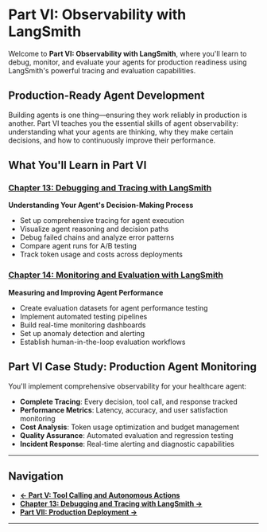 # Part VI: Observability with LangSmith

Welcome to **Part VI: Observability with LangSmith**, where you'll learn to debug, monitor, and evaluate your agents for production readiness using LangSmith's powerful tracing and evaluation capabilities.

## Production-Ready Agent Development

Building agents is one thing—ensuring they work reliably in production is another. Part VI teaches you the essential skills of agent observability: understanding what your agents are thinking, why they make certain decisions, and how to continuously improve their performance.

## What You'll Learn in Part VI

### [Chapter 13: Debugging and Tracing with LangSmith](./chapter13)

**Understanding Your Agent's Decision-Making Process**

- Set up comprehensive tracing for agent execution
- Visualize agent reasoning and decision paths
- Debug failed chains and analyze error patterns
- Compare agent runs for A/B testing
- Track token usage and costs across deployments

### [Chapter 14: Monitoring and Evaluation with LangSmith](./chapter14)

**Measuring and Improving Agent Performance**

- Create evaluation datasets for agent performance testing
- Implement automated testing pipelines
- Build real-time monitoring dashboards
- Set up anomaly detection and alerting
- Establish human-in-the-loop evaluation workflows

## Part VI Case Study: Production Agent Monitoring

You'll implement comprehensive observability for your healthcare agent:

- **Complete Tracing**: Every decision, tool call, and response tracked
- **Performance Metrics**: Latency, accuracy, and user satisfaction monitoring
- **Cost Analysis**: Token usage optimization and budget management
- **Quality Assurance**: Automated evaluation and regression testing
- **Incident Response**: Real-time alerting and diagnostic capabilities

---

## Navigation

- **[← Part V: Tool Calling and Autonomous Actions](../part5-toolcalling)**
- **[Chapter 13: Debugging and Tracing with LangSmith →](./chapter13)**
- **[Part VII: Production Deployment →](../part7-deployment)**

---
